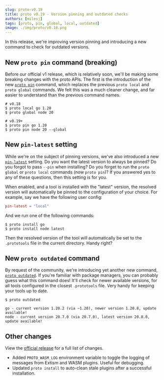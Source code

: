 ```yaml
---
slug: proto-v0.19
title: proto v0.19 - Version pinning and outdated checks
authors: [milesj]
tags: [proto, pin, global, local, outdated]
image: ./img/proto/v0.18.png
---
```


In this release, we're improving version pinning and introducing a new command to check for outdated
versions.

<!--truncate-->

## New `proto pin` command (breaking)

Before our official v1 release, which is relatively soon, we'll be making some breaking changes with
the proto APIs. The first is the introduction of the new [`proto pin`](/docs/proto/commands/pin)
command, which replaces the previous `proto local` and `proto global` commands. We felt this was a
much cleaner change, and far easier to understand than the previous command names.

```shell
# v0.18
$ proto local go 1.20
$ proto global node 20

# v0.19+
$ proto pin go 1.20
$ proto pin node 20 --global
```

## New `pin-latest` setting

While we're on the subject of pinning versions, we've also introduced a new
[`pin-latest`](/docs/proto/config#pin-latest) setting. Do you want the latest version to always be
pinned? Do you forgot to pass `--pin` when installing? Do you forget to run the `proto global` or
`proto local` commands (now `proto pin`)? If you answered yes to any of these questions, then this
setting is for you.

When enabled, and a tool is installed with the "latest" version, the resolved version will
automatically be pinned to the configuration of your choice. For example, say we have the following
user config:

```toml title="~/.proto/config.toml"
pin-latest = "local"
```

And we run one of the following commands:

```shell
$ proto install go
$ proto install node latest
```

Then the resolved version of the tool will automatically be set to the `.prototools` file in the
current directory. Handy right?

## New `proto outdated` command

By request of the community, we're introducing yet another new command,
[`proto outdated`](/docs/proto/commands/outdated). If you're familiar with package managers, you can
probably guess what this command does! It'll check for newer available versions, for all tools
configured in the closest `.prototools` file. Very handy for keeping your tools up to date.

```
$ proto outdated

go - current version 1.20.2 (via ~1.20), newer version 1.20.8, update available!
node - current version 20.7.0 (via 20.7.0), latest version 20.8.0, update available!
```

## Other changes

View the [official release](https://github.com/moonrepo/proto/releases/tag/v0.19.0) for a full list
of changes.

- Added `PROTO_WASM_LOG` environment variable to toggle the logging of messages from Extism and WASM
  plugins. Useful for debugging.
- Updated `proto install` to auto-clean stale plugins after a successful installation.
